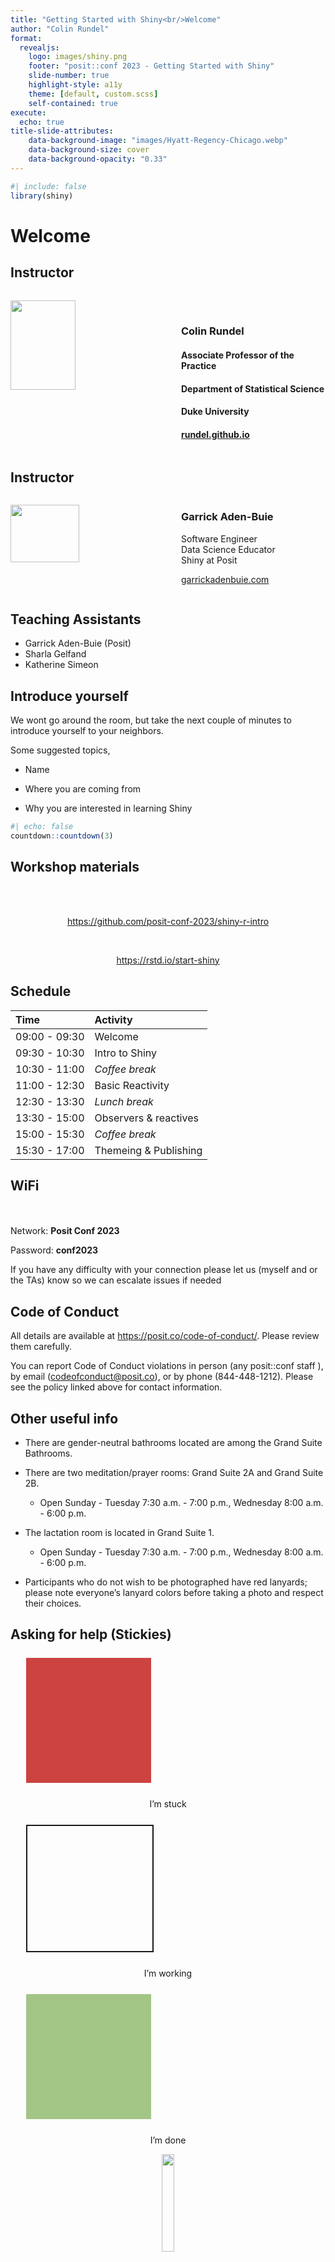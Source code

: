 ```yaml
---
title: "Getting Started with Shiny<br/>Welcome"
author: "Colin Rundel"
format: 
  revealjs:
    logo: images/shiny.png
    footer: "posit::conf 2023 - Getting Started with Shiny"
    slide-number: true
    highlight-style: a11y
    theme: [default, custom.scss]
    self-contained: true
execute:
  echo: true
title-slide-attributes:
    data-background-image: "images/Hyatt-Regency-Chicago.webp"
    data-background-size: cover
    data-background-opacity: "0.33"
---
```


```r
#| include: false
library(shiny)
```

# Welcome

## Instructor

::: columns
::: {.column width="40%"}
![](images/colin-rundel.png){fig-align="center" width="75%"}
:::

::: {.column width="10%"}
:::

::: {.column width="50%"}
<br/>

### Colin Rundel

#### Associate Professor of the Practice

#### Department of Statistical Science

#### Duke University

#### [rundel.github.io](https://rundel.github.io)
:::
:::

## Instructor

::: columns
::: {.column width="40%"}
![](images/garrick-social-profile.jpeg){fig-align="center" width="77%"}
:::

::: {.column width="10%"}
:::

::: {.column width="50%"}
### Garrick Aden-Buie

Software Engineer \
Data Science Educator \
Shiny at Posit

[garrickadenbuie.com](https://garrickadenbuie.com)
:::
:::

## Teaching Assistants

- Garrick Aden-Buie (Posit)
- Sharla Gelfand
- Katherine Simeon

## Introduce yourself

We wont go around the room, but take the next couple of minutes to introduce yourself to your neighbors.

Some suggested topics,

* Name

* Where you are coming from

* Why you are interested in learning Shiny

```r
#| echo: false
countdown::countdown(3)
```


## Workshop materials

<br/><br/>

::: {.larger style="text-align: center;"}
<https://github.com/posit-conf-2023/shiny-r-intro>

<br/>

<https://rstd.io/start-shiny>
:::


## Schedule


| Time          | Activity              |
| :------------ | :-------------------- |
| 09:00 - 09:30 | Welcome               |
| 09:30 - 10:30 | Intro to Shiny        |
| 10:30 - 11:00 | *Coffee break*        |
| 11:00 - 12:30 | Basic Reactivity      |
| 12:30 - 13:30 | *Lunch break*         |
| 13:30 - 15:00 | Observers & reactives |
| 15:00 - 15:30 | *Coffee break*        |
| 15:30 - 17:00 | Themeing & Publishing |


## WiFi

:::{.r-stack}
:::{.larger}
<br/><br/>
Network: **Posit Conf 2023**

Password: **conf2023**
:::
:::


::: aside
If you have any difficulty with your connection please let us (myself and or the TAs) know so we can escalate issues if needed
:::



## Code of Conduct

All details are available at <https://posit.co/code-of-conduct/>. Please review them carefully.  

You can report Code of Conduct violations in person (any posit::conf staff ), by email ([codeofconduct@posit.co](codeofconduct@posit.co)), or by phone (844-448-1212). Please see the policy linked above for contact information.


## Other useful info

- There are gender-neutral bathrooms located are among the Grand Suite Bathrooms.

- There are two meditation/prayer rooms: Grand Suite 2A and Grand Suite 2B. 
    - Open Sunday - Tuesday 7:30 a.m. - 7:00 p.m., Wednesday 8:00 a.m. - 6:00 p.m.

- The lactation room is located in Grand Suite 1. 
    - Open Sunday - Tuesday 7:30 a.m. - 7:00 p.m., Wednesday 8:00 a.m. - 6:00 p.m.

- Participants who do not wish to be photographed have red lanyards; please note everyone's lanyard colors before taking a photo and respect their choices.

## Asking for help (Stickies)

::: {.r-hstack}

::: {style="text-align: center;"}
::: {data-id="box1" style="background: #CC4341; width: 200px; height: 200px; margin: 25px;"}
:::
I'm stuck
:::

::: {style="text-align: center;"}
::: {data-id="box2" style="border: 2px solid; width: 200px; height: 200px; margin: 25px;"}
:::
I'm working
:::

::: {style="text-align: center;"}
::: {data-id="box3" style="background: #A3C586; width: 200px; height: 200px; margin: 25px;"}
:::
I'm done
:::

:::

::: {.r-hstack}
::: {style="text-align: center;"}
![](images/hand.png){fig-align="center" width="20%"}
<br/>I have a general question
:::
:::


## Other communication (Discord)

Go [posit.co/conference](https://posit.co/conference), click **Login**.
Once you've logged in there's large image to connect you to the conference Discord server.

This workshop has a private channel under Workshops.

::: {.large style="text-align: center"}
#getting-started-with-shiny-r
:::


This is a great place to ask questions, post resources, memes, or most anything else before, during, and after the workshop.


# Computational Environment

## RStudio Cloud

You can use the following link to join the workshops RStudio cloud space,

::: {.large style="text-align: center;"}
[bit.ly/conf2023_shiny_cloud](https://bit.ly/conf2023_shiny_cloud)
:::

Once you have joined you can then select the `get-started-shiny` assignment, 

![](images/cloud_assignment.png){fig-align="center" width="60%"}

which should then create a copy of all materials and launch a cloud session for you.


## Cloud session

If everything is working you should see something very close to the following,

![](images/cloud_session.png){fig-align="center" width="100%"}


## File organization

Project root:

* `slides/` - all slides and related materials

* `demos/` - sample code for each demo

* `exercises/` -  starter code for each exercise

* `exercises/solutions/` - sample solution code for each exercise 

* `data/` - example data sets used in demos and exercises



